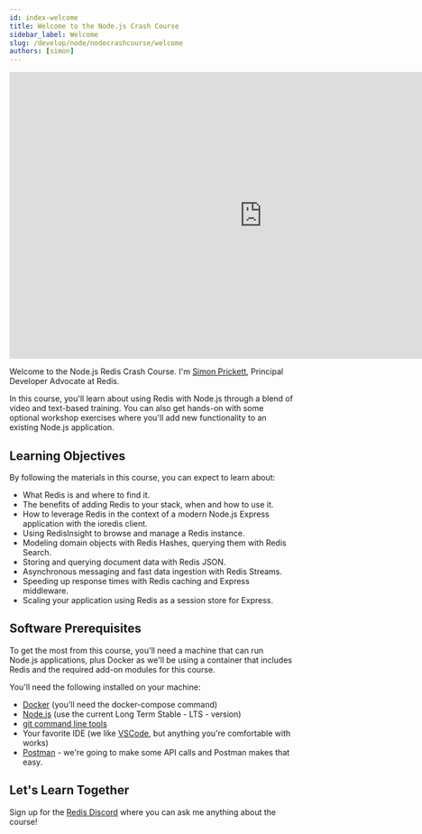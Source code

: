 ```yaml
---
id: index-welcome
title: Welcome to the Node.js Crash Course
sidebar_label: Welcome
slug: /develop/node/nodecrashcourse/welcome
authors: [simon]
---
```






<div class="text--center">
  <iframe
    width="896"
    height="509"
    src="https://www.youtube.com/embed/1t7uqAwG-DY"
    frameborder="0"
    allow="accelerometer; autoplay; clipboard-write; encrypted-media; gyroscope; picture-in-picture"
    allowfullscreen></iframe>
</div>

Welcome to the Node.js Redis Crash Course. I'm [Simon Prickett](https://twitter.com/simon_prickett), Principal Developer Advocate at Redis.

In this course, you'll learn about using Redis with Node.js through a blend of video and text-based training. You can also get hands-on with some optional workshop exercises where you'll add new functionality to an existing Node.js application.

## Learning Objectives

By following the materials in this course, you can expect to learn about:

- What Redis is and where to find it.
- The benefits of adding Redis to your stack, when and how to use it.
- How to leverage Redis in the context of a modern Node.js Express application with the ioredis client.
- Using RedisInsight to browse and manage a Redis instance.
- Modeling domain objects with Redis Hashes, querying them with Redis Search.
- Storing and querying document data with Redis JSON.
- Asynchronous messaging and fast data ingestion with Redis Streams.
- Speeding up response times with Redis caching and Express middleware.
- Scaling your application using Redis as a session store for Express.

## Software Prerequisites

To get the most from this course, you'll need a machine that can run Node.js applications, plus Docker as we'll be using a container that includes Redis and the required add-on modules for this course.

You'll need the following installed on your machine:

- [Docker](https://www.docker.com/) (you'll need the docker-compose command)
- [Node.js](https://nodejs.org/) (use the current Long Term Stable - LTS - version)
- [git command line tools](https://git-scm.com/downloads)
- Your favorite IDE (we like [VSCode](https://code.visualstudio.com/), but anything you're comfortable with works)
- [Postman](https://www.postman.com/) - we're going to make some API calls and Postman makes that easy.

## Let's Learn Together

Sign up for the [Redis Discord](https://discord.gg/redis) where you can ask me anything about the course!
